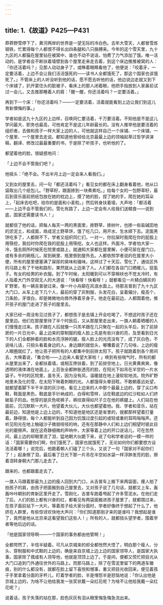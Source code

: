 ```yaml
---
---
---
```

title: 1.《故道》P425—P431
---





莽莽野雪停下了，黄河两岸的世界是一望无际的冷白色。去年大雪天，人都冒雪炼钢铁，忙累得每个人都恨不得长出四条腿和八只胳膊来。今年的这个雪天里，九十九区的人都猫在屋里钻在被窝中，谁也不动不说话，怕费了力气添加了饿。唯一活动的，是学者会不断扶着墙壁到各个屋里走来走去着，到这个床边推推被窝的人：「你还活着吗？」见那人动动身子了，或睁着眼睛看他了，他便说：「咬着牙，一定要活着，上边不会让我们活活饿死的——读书人全都饿死了，那这个国家也该饿死了。」不管床上的人听没听到他的话，愿不愿去听他的话，他边说边走就又到下个床铺了，扒开蒙住头的脏被子，看床上的那人闭着眼，他把手指放到人家鼻前试过一会儿，又去推那睡着人的肩：「醒一醒，你还活着吗？一定要活着。」

再到下一个床：「你还活着吗？——一定要活着，活着就能看到上边让我们到这儿育新懊悔的事。」

学者如是这九十九区的上边样，召唤同仁要活着，千万要活着。不知他是不是这儿学问最大、职务也最高，可他肯定不是这儿年龄最长的。没有人推举他是要活着的组织者，去做和孩子一样大家上边的人，可他就这样自己一个床铺、一个床铺，一个屋里、一个屋里去走说。都知道他曾经给北京最最上边的领袖起草过哲学讲演稿，翻译、修改过最最重要的书，于是除了听孩子，也听他的了。

都望着他的脸，很疑惑地问：

「上边不会不管我们吧？」

他摇头：「绝不会。不出半月上边一定会来人看我们。」

又到女的屋里去，问一句「都还活着吗？」看见女的都在床上翻身看着他，他从口袋取出几个纸包儿。「野草籽，跟面掺到一块煮煮吃。」给每个女的一包野草籽，最后到音乐面前把纸包放在她的枕边上，摸了她的脸，捏了她的手，爬在她的耳朵上，「起床去吃吧，给你的是面和小麦粒。」然后转身扶着墙，大声地：「都活着——上边不会不管我们的，雪化有路了，上边一定会有人给我们送粮食——说到底，国家还需要读书人！」

就都信了他的话，把每人每天一两的黑面里，掺野草，掺树叶，也掺一些盐碱田地的淤泥土，和成面，烙成泥土野草饼，饿了吃几口，用开水、生水顺下去。泥面黑饼吃多了，人都屙不下，学者又组织同仁们，一对一，你拉屎时我爬在你的屁股上用筷挖，我拉时你爬在我的屁股上用筷挖。女人也这样。外面冷，学者怕大家一冷，饿去厕所时候死在院里或路上，就通知大家都在屋里解，小便可尿在屋门口，或有多余的碗瓶儿，尿到碗里、瓶里倒到屋外去。人都依照学者说的在屋里大小便，所有的屋里便塞满了屎尿的臭味和骚味。这样过了十天后，雪化了，通往区外的马路上有了干地和路形，果然就从上边来了人。人们都在各自门口晒暖儿，捉虱子。有女的给男的补衣服。到了午时候，太阳暖到可以不穿棉袄也不觉太冷时，有人指着大门外空寂无人的大道说：「快看呀！快看呀！」就都看见一片鳞白鳞灰的旷野里，有一辆吉普驶过来，像一叶小舟颠在风浪水面上。待那吉普到了九十九区大门口，从车上走下几个人，最前的穿了灰制服，头发花白，呈着偏分，瘦高个，刀条脸，牙很白，却是微微地向唇外挣着牙身子。他走在最前边，人都围着他，推开孩子的屋门走进了孩子的屋里去。

大家已经一周没有见过孩子了，都想孩子是去镇上开会吃喝了，不想这时孩子还在屋里边。他们在那屋里待了半个时辰后，又从那屋里走出来，一旗人朝着晒暖的人们慢慢走过来。孩子跟在人后就像一只羔羊跟在几只聚在一起的头羊后，到了前排房的一片日光中，最上边来的穿制服的瘦人脸上先是有些兴奋的亮，及至看到日光下的人们全都肿着的脸和水亮浮肿的腿，瘦人脸上的光亮没有了，成了灰白色，不说啥儿话，只扭头看着身边的人。身边跟的就低头，嘟囔着说了几句啥，上边的瘦人眼圈就红了。他让孩子把所有的人都集中到前排太阳下。孩子就跑着到各个房间去，大唤着说，「集合啦——上边来人看望大家啦！」唤到有些喘气时，所有的都从屋里出来了，全都扶着墙，或相互搀扶着，到了前排空地上。日光黄黄爽爽，像透明的液体滩在地面上。上百张全都肿胀透亮的脸，在阳光下如吊在半空的一片水袋子。午时的区院里，虽冬天，因为没有风，温暖就在地上漫软软地流。院外旷野地里未及化的雪，在太阳下映着刺眼的光。人都饿得头晕目眩，不敢朝着远处望，就都望着脚下半干半湿的灰沙地，看见上边来的人中那个最最上边的，穿了尖口布鞋，鞋面是黑色，鞋底是手针衲成的，白得和雪样，沾在鞋底边的红沙粒如人们挤破虱子的血。他穿的是灰色呢裤子，裤纹直得如尺子立在他的裤腿上。人们站在他面前，沉沉默默一大片。他望着大伙儿，大伙也都望着他。我、学者和音乐，站在最前边，知道他是上边上边的，不知道他是地区还是省里的，就都那样望着打量着。静得很，每个人都能听到自己因为饥饿过度引起的或轻或重的耳鸣嗡嗡声。还听见阳光在地上触碰沙子微弱吱吱的响，还有在那静中人们和上边们相望时彼此目光的磨擦声。就在这奇静细微的声响中，大家等着上边的开口说话儿，可在忽然间，最上边的却眼里流了泪，猛地朝大伙跪下来，说了句和学者说的一模一样的话：「国家需要你们啊，你们饿死了，国家也就饿死了，无论如何你们都要想方设法活着哪！」说完后，他跪着朝人们磕了三个头，又说了一句「国家对不起你们了！」起身擦了泪，最后看了日光下那一片吊在半空如水袋一样浮肿发亮的脸，擦着泪转身朝大门那儿走去了。

跟来的，也都跟着走去了。

一旗人马跟着那最为上边的瘦人回到大门口，从吉普车上搬下来两袋面，痩人拍了拍孩子的肩，由孩子把面搬到自己屋里去，又对孩子说了几句话，就都又上车，轰轰咔咔朝别的育新区里开走了。雪刚化，吉普车跑着甩起了许多雪泥水。在他们走了后，人们的脸上都有兴奋的红，都看见有两袋面搬进孩子屋里了，就都围过来，在孩子面前站下一大片。等着孩子给大家分面时，学者好像终于想起了什么了，他挤在人群里，有些惊讶欢快地大声问：「你们知道那刚才来的是谁吗？我想起是谁了，竟然是他从北京来这看望我们这些人！」所有的人，就都扭头望学者，围着学者等他后边的话。

「他是国家领导啊——一个国家的事务都由他管啊！」

全都愕然了，半信半疑着。可凡从京城来的却全都恍然大悟了，明白那个瘦人、分头、穿制服和中式鞋的上边的，确是来自京城上边上边的国家领导人，是国家大执事。国家除了偶或有人领导他，他就是顶顶上边了。于是间，便都又慌忙把目光从大门口追到门外通往世外的马路上。而那马路上，除了在雪泥里留下的两道车辙痕，别的什么都没有，就都在脸上留下喜悦和憾事，重又把目光收回来，便见着孩子手里拿着分面的牙杯儿，盯着学者的脸，半是埋怨半是怒恼地说：「你认出他是京城上边的，为啥不让他给我发一张奖状戴一朵红花呢？为啥不让他给我戴一朵红花呢？」

说着话，孩子失落的站在那，脸色灰灰有泪从眼里悔急悔急流出来。
